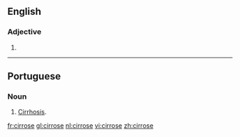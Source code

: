 ==English==

===Adjective===
{{en-adj|-}}

# {{alternative spelling of|cirrhose}}

----

==Portuguese==

===Noun===
{{pt-noun-f}}

# [[cirrhosis|Cirrhosis]].

[[fr:cirrose]]
[[gl:cirrose]]
[[nl:cirrose]]
[[vi:cirrose]]
[[zh:cirrose]]